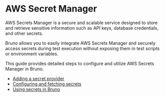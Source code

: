 
# AWS Secret Manager<PremiumBadge />

AWS Secrets Manager is a secure and scalable service designed to store and retrieve sensitive information such as API keys, database credentials, and other secrets. 

Bruno allows you to easily integrate AWS Secrets Manager and securely access secrets during test execution without exposing them in test scripts or environment variables. 

This guide provides detailed steps to configure and utilize AWS Secrets Manager in Bruno.

- [Adding a secret provider](/secrets-management/aws-secret-manager/adding-a-secret-provider)
- [Configuring and fetching secrets](/secrets-management/aws-secret-manager/configuring-and-fetching-secrets)
- [Using secrets in Bruno](./using-secrets)